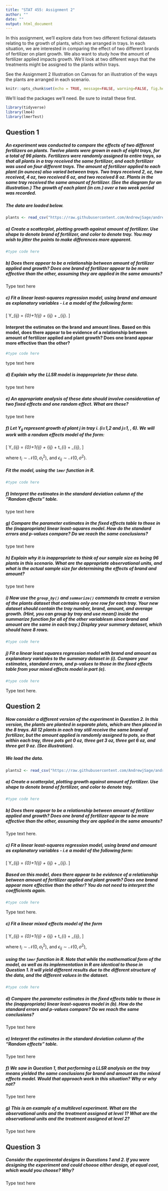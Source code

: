 ```yaml
---
title: "STAT 455: Assignment 2"
author: ""
date: ""
output: html_document
---
```


In this assignment, we'll explore data from two different fictional datasets relating to the growth of plants, which are arranged in trays. In each situation, we are interested in comparing the effect of two different brands of fertilizer on plant growth. We also want to study how the amount of fertilizer applied impacts growth. We'll look at two different ways that the treatments might be assigned to the plants within trays. 

See the Assignment 2 Illustration on Canvas for an illustration of the ways the plants are arranged in each scenario.   

```r
knitr::opts_chunk$set(echo = TRUE, message=FALSE, warning=FALSE, fig.height = 3, fig.width = 7)
```

We'll load the packages we'll need. Be sure to install these first. 

```r
library(tidyverse)
library(lme4)
library(lmerTest)
```



## Question 1


##### An experiment was conducted to compare the effects of two different fertilizers on plants. Twelve plants were grown in each of eight trays, for a total of 96 plants. Fertilizers were randomly assigned to entire trays, so that all plants in a tray received the same fertilizer, and each fertilizer was used on four different trays. The amount of fertilizer applied to each plant (in ounces) also varied between trays. Two trays received 2, oz, two received, 4 oz, two received 6 oz, and two received 8 oz. Plants in the same tray received the same amount of fertilizer. (See the diagram for an illustration.) The growth of each plant (in cm.) over a two week period was recorded.  

##### The data are loaded below.      

```r
plants <- read_csv("https://raw.githubusercontent.com/AndrewjSage/andrewjsage.github.io/master/Datasets/Plants.csv")
```

##### a) Create a scatterplot, plotting growth against amount of fertilizer. Use shape to denote brand of fertilizer, and color to denote tray. You may wish to jitter the points to make differences more apparent.      

```r
#type code here
```

##### b) Does there appear to be a relationship between amount of fertilizer applied and growth? Does one brand of fertilizer appear to be more effective than the other, assuming they are applied in the same amounts?    

Type text here

##### c) Fit a linear least-squares regression model, using brand and amount as explanatory variables - i.e a model of the following form:

\[
Y_{ij}  = \beta_{0}+\beta_1\textrm{Brand2}_{ij} + \alpha\textrm{Amount}_{ij}  + \epsilon_{ij}. 
\]


#### Interpret the estimates on the brand and amount lines.  Based on this model, does there appear to be evidence of a relationship between amount of fertilizer applied and plant growth? Does one brand appear more effective than the other?


```r
#type code here
```

type text here

##### d) Explain why the LLSR model is inappropriate for these data.    

type text here

##### e) An appropriate analysis of these data should involve consideration of two fixed effects and one random effect. What are these?    

type text here

##### f) Let $Y_{ij}$ represent growth of plant $j$ in tray $i$. (i=1,2 and j=1, \ldots, 6). We will work with a random effects model of the form: 

\[
Y_{ij}  = \beta_{0}+\beta_1\textrm{Brand2}_{ij} + \alpha\textrm{Amount}_{ij} + t_{i} + \epsilon_{ij},
\]

 where $t_i\sim\mathcal{N}(0, \sigma^2_t)$, and $\epsilon_{ij} \sim\mathcal{N}(0, \sigma^2)$.  


##### Fit the model, using the `lmer` function in R. 

```r
#type code here
```

##### f) Interpret the estimates in the standard deviation column of the "Random effects" table.       

type text here

##### g) Compare the parameter estimates in the fixed effects table to those in the (inappropriate) linear least-squares model. How do the standard errors and p-values compare? Do we reach the same conclusions?    

type text here

##### h) Explain why it is inappropriate to think of our sample size as being 96 plants in this scenario. What are the appropriate observational units, and what is the actual sample size for determining the effects of brand and amount? 

type text here


##### i) Now use the `group_by()` and `summarize()` commands to create a version of the plants dataset that contains only one row for each tray. Your new dataset should contain the tray number, brand, amount, and average growth. (Hint, you can group by tray and use mean() inside the summarize function for all of the other variablesm since brand and amount are the same in each tray.) Display your summary dataset, which should have 8 rows. 

```r
#type code here
```

##### j) Fit a linear least squares regression model with brand and amount as explanatory variables to the summary dataset in (i). Compare your estimates, standard errors, and p-values to those in the fixed effects table from your mixed effects model in part (e).

```r
#type code here
```

Type text here.

## Question 2 

##### Now consider a different version of the experiment in Question 2. In this version, the plants are planted in separate plots, which are then placed in the 8 trays. All 12 plants in each tray still receive the same brand of fertilizer, but the amount applied is randomly assigned to pots, so that within each tray, three pots get 0 oz, three get 3 oz, three get 6 oz, and three get 9 oz. (See illustration).    
##### We load the data. 

```r
plants2 <- read_csv("https://raw.githubusercontent.com/AndrewjSage/andrewjsage.github.io/master/Datasets/Plants2.csv")
```


##### a) Create a scatterplot, plotting growth against amount of fertilizer. Use shape to denote brand of fertilizer, and color to denote tray.      

```r
#type code here
```


##### b) Does there appear to be a relationship between amount of fertilizer applied and growth? Does one brand of fertilizer appear to be more effective than the other, assuming they are applied in the same amounts?    

Type text here.

##### c) Fit a linear least-squares regression model, using brand and amount as explanatory variables - i.e a model of the following form:

\[
Y_{ij}  = \beta_{0}+\beta_1\textrm{Brand2}_{ij} + \alpha\textrm{Amount}_{ij}  + \epsilon_{ij}. 
\]


##### Based on this model, does there appear to be evidence of a relationship between amount of fertilizer applied and plant growth? Does one brand appear more effective than the other? You do not need to interpret the coefficients again. 

```r
#type code here
```

Type text here. 

##### c) Fit a linear mixed effects model of the form

\[
Y_{ij}  = \beta_{0}+\beta_1\textrm{Brand2}_{ij} + \alpha\textrm{Amount}_{ij} + t_{i} + \epsilon_{ij},
\]

where $t_i\sim\mathcal{N}(0, \sigma^2_t)$, and $\epsilon_{ij} \sim\mathcal{N}(0, \sigma^2)$,  

##### using the `lmer` function in R. Note that while the mathematical form of the model, as well as its implementation in R are identical to those in Question 1. It will yield different results due to the different structure of the data, and the different values in the dataset.  

```r
#type code here
```

##### d) Compare the parameter estimates in the fixed effects table to those in the (inappropriate) linear least-squares model in (b). How do the standard errors and p-values compare? Do we reach the same conclusions?    

Type text here

##### e) Interpret the estimates in the standard deviation column of the "Random effects" table.       

Type text here

##### f) We saw in Question 1, that performing a LLSR analysis on the tray means yielded the same conclusions for brand and amount as the mixed effects model. Would that approach work in this situation? Why or why not?

Type text here

##### g) This is an example of a multilevel experiment. What are the observational units and the treatment assigned at level 1? What are the observational units and the treatment assigned at level 2?    

Type text here

## Question 3

##### Consider the experimental designs in Questions 1 and 2. If you were designing the experiment and could choose either design, at equal cost, which would you choose? Why?

Type text here




